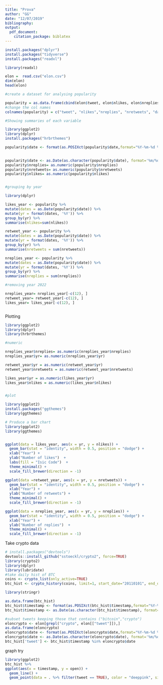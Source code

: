 ```yaml
---
title: "Prova"
author: "GG"
date: "12/07/2019"
bibliography: 
output:
  pdf_document:
    citation_package: biblatex
--- 
```



```r
install.packages("dplyr")
install.packages("tidyverse")
install.packages("readxl")

library(readxl)
```

```r
elon =  read.csv("elon.csv")
dim(elon)
head(elon)

#create a dataset for analysing popularity

popularity = as.data.frame(cbind(elon$tweet, elon$nlikes, elon$nreplies, elon$nretweets, elon$date))
#change the col names
colnames(popularity) = c("tweet", "nlikes","nreplies", "nretweets", "date")

#Showing summaries of each variable

library(ggplot2)
library(dplyr)
install.packages("hrbrthemes")

popularity$date <- format(as.POSIXct(popularity$date,format="%Y-%m-%d %H:%M:%OS"),format='%m/%d/%Y')
 

popularity$date <- as.Date(as.character(popularity$date), format='%m/%d/%Y')
popularity$nreplies= as.numeric(popularity$nreplies)
popularity$nretweets= as.numeric(popularity$nretweets)
popularity$nlikes= as.numeric(popularity$nlikes)


#grouping by year 

library(dplyr)

likes_year <- popularity %>%
mutate(dates = as.Date(popularity$date)) %>%
mutate(yr = format(dates, '%Y')) %>%
group_by(yr) %>%
summarise(nlikes=sum(nlikes))

retweet_year <- popularity %>%
mutate(dates = as.Date(popularity$date)) %>%
mutate(yr = format(dates, '%Y')) %>%
group_by(yr) %>%
summarise(nretweets = sum(nretweets))

nreplies_year <- popularity %>%
mutate(dates = as.Date(popularity$date)) %>%
mutate(yr = format(dates, '%Y')) %>%
group_by(yr) %>%
summarise(nreplies = sum(nreplies))

#removing year 2022 

nreplies_year= nreplies_year[-c(12), ]
retweet_year= retweet_year[-c(12), ]
likes_year= likes_year[-c(12), ]



```


Plotting 

```r
library(ggplot2)
library(dplyr)
library(hrbrthemes)

#numeric 

nreplies_year$nreplies= as.numeric(nreplies_year$nreplies)
nreplies_year$yr= as.numeric(nreplies_year$yr)

retweet_year$yr = as.numeric(retweet_year$yr)
retweet_year$nretweets = as.numeric(retweet_year$nretweets)

likes_year$yr = as.numeric(likes_year$yr)
likes_year$nlikes = as.numeric(likes_year$nlikes)


#plot

library(ggplot2)
install.packages("ggthemes")
library(ggthemes)

# Produce a bar chart
library(ggplot2)
library(ggthemes)


ggplot(data = likes_year, aes(x = yr, y = nlikes)) + 
  geom_bar(stat = "identity", width = 0.5, position = "dodge") + 
  xlab("Year") +
  ylab("Number of likes")  +
  labs(fill = "Isic Code")  +  
  theme_minimal() + 
  scale_fill_brewer(direction = -1)


```
```r
ggplot(data =retweet_year, aes(x = yr, y = nretweets)) + 
  geom_bar(stat = "identity", width = 0.5, position = "dodge") + 
  xlab("Year") +
  ylab("Number of retweets") +  
  theme_minimal() + 
  scale_fill_brewer(direction = -1)
```
```r
ggplot(data = nreplies_year, aes(x = yr, y = nreplies)) + 
  geom_bar(stat = "identity", width = 0.5, position = "dodge") + 
  xlab("Year") +
  ylab("Number of replies")  +  
  theme_minimal() + 
  scale_fill_brewer(direction = -1)
```


Take crypto data

```r
# install.packages("devtools")
devtools::install_github("sstoeckl/crypto2", force=TRUE)
library(crypto2)
library(dplyr)
library(lubridate)
#take daily hist of BTC
coins <- crypto_list(only_active=TRUE)
btc_hist <- crypto_history(coins, limit=1, start_date="20110101", end_date="20220131")

library(stringr)

as.data.frame(btc_hist)
btc_hist$timestamp <- format(as.POSIXct(btc_hist$timestamp,format="%Y-%m-%d %H:%M:%OS"),format='%m/%d/%Y')
btc_hist$timestamp <- as.Date(as.character(btc_hist$timestamp), format='%m/%d/%Y')

#subset tweets keeping those that contains ("bitcoin","crypto")
eloncrypto <- elon[grepl("crypto", elon[["tweet"]]),]
as.data.frame(eloncrypto)
eloncrypto$date <- format(as.POSIXct(eloncrypto$date,format="%Y-%m-%d %H:%M:%OS"),format='%m/%d/%Y')
eloncrypto$date <- as.Date(as.character(eloncrypto$date), format='%m/%d/%Y')
btc_hist['tweet'] <- btc_hist$timestamp %in% eloncrypto$date

```

graph try

```r
library(ggplot2)
btc_hist %>%
ggplot(aes(x = timestamp, y = open)) +
  geom_line() + 
  geom_point(data = . %>% filter(tweet == TRUE), color = "deeppink", size = 3)
```



